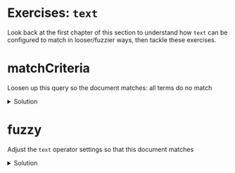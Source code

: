 # Exercises: `text`

Look back at the first chapter of this section to understand how `text` can be configured to match
in looser/fuzzier ways, then tackle these exercises.

# matchCriteria

Loosen up this query so the document matches: <Playground url="https://search-playground.corp.mongodb.com/tools/code-sandbox/snapshots/679c8e77e97570c2714a07f2">all terms do no match</Playground> 
<details>
  <summary>Solution</summary>
  <div>
    ```js
    "matchCriteria": "any"
    ```
    <Playground url="https://search-playground.corp.mongodb.com/tools/code-sandbox/snapshots/679c8ef8e97570c2714a07f4">solution</Playground>
  </div>
</details>


# fuzzy

<Playground url="https://search-playground.corp.mongodb.com/tools/code-sandbox/snapshots/679c915dd0df60f0254e5d51">Adjust the `text` operator settings so that this document matches</Playground>
<details>
  <summary>Solution</summary>
  <div>
    ```js
    "fuzzy": {}
    ```
  </div>
  <Playground url="https://search-playground.mongodb.com/tools/code-sandbox/snapshots/67b58ffb3cface474919d054">solution</Playground>
</details>
